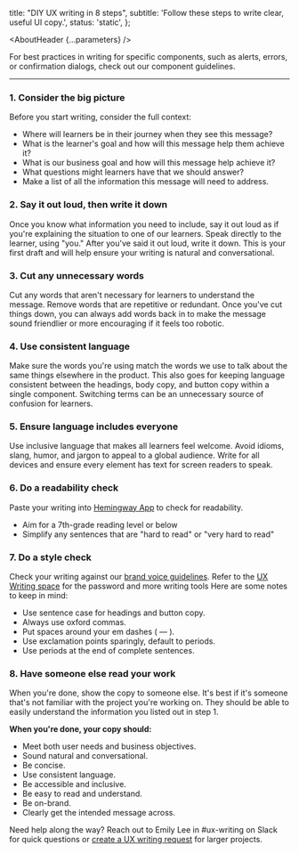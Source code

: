 


  title: "DIY UX writing in 8 steps",
  subtitle: 'Follow these steps to write clear, useful UI copy.',
  status: 'static',
};

<Meta title="UX Writing/DIY UX writing in 8 steps" />

<AboutHeader {...parameters} />


For best practices in writing for specific components, such as alerts, errors, or confirmation dialogs, check out our <LinkTo id="UX Writing/Component guidelines/About">component guidelines</LinkTo>.

---

### 1. Consider the big picture

Before you start writing, consider the full context:

- Where will learners be in their journey when they see this message?
- What is the learner's goal and how will this message help them achieve it?
- What is our business goal and how will this message help achieve it?
- What questions might learners have that we should answer?
- Make a list of all the information this message will need to address.

### 2. Say it out loud, then write it down

Once you know what information you need to include, say it out loud as if you're explaining the situation to one of our learners. Speak directly to the learner, using "you." After you've said it out loud, write it down. This is your first draft and will help ensure your writing is natural and conversational.

### 3. Cut any unnecessary words

Cut any words that aren't necessary for learners to understand the message. Remove words that are repetitive or redundant. Once you've cut things down, you can always add words back in to make the message sound friendlier or more encouraging if it feels too robotic.

### 4. Use consistent language

Make sure the words you're using match the words we use to talk about the same things elsewhere in the product. This also goes for keeping language consistent between the headings, body copy, and button copy within a single component. Switching terms can be an unnecessary source of confusion for learners.

### 5. Ensure language includes everyone

Use inclusive language that makes all learners feel welcome. Avoid idioms, slang, humor, and jargon to appeal to a global audience. Write for all devices and ensure every element has text for screen readers to speak.

### 6. Do a readability check

Paste your writing into [Hemingway App](https://hemingwayapp.com/) to check for readability.

- Aim for a 7th-grade reading level or below
- Simplify any sentences that are "hard to read" or "very hard to read"

### 7. Do a style check

Check your writing against our [brand voice guidelines](https://live.standards.site/codecademy-brand-guidelines/writing-brand-voice). Refer to the [UX Writing space](https://skillsoftdev.atlassian.net/wiki/spaces/UXW/overview) for the password and more writing tools Here are some notes to keep in mind:

- Use sentence case for headings and button copy.
- Always use oxford commas.
- Put spaces around your em dashes ( — ).
- Use exclamation points sparingly, default to periods.
- Use periods at the end of complete sentences.

### 8. Have someone else read your work

When you're done, show the copy to someone else. It's best if it's someone that's not familiar with the project you're working on. They should be able to easily understand the information you listed out in step 1.

**When you're done, your copy should:**
- Meet both user needs and business objectives.
- Sound natural and conversational.
- Be concise.
- Use consistent language.
- Be accessible and inclusive.
- Be easy to read and understand.
- Be on-brand.
- Clearly get the intended message across.

Need help along the way? Reach out to Emily Lee in #ux-writing on Slack for quick questions or [create a UX writing request](https://skillsoftdev.atlassian.net/wiki/spaces/UXW/database/4482760850?savedViewId=6f9f7fdc-f2b8-4746-b99b-689d804c979b) for larger projects.

